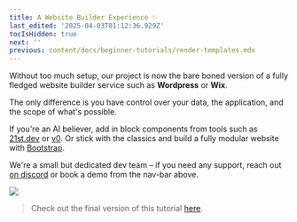 ```yaml
---
title: A Website Builder Experience ✨
last_edited: '2025-04-03T01:12:36.929Z'
tocIsHidden: true
next: ''
previous: content/docs/beginner-tutorials/render-templates.mdx
---
```


Without too much setup, our project is now the bare boned version of a fully fledged website builder service such as **Wordpress** or **Wix**.

The only difference is you have control over your data, the application, and the scope of what's possible.

If you're an AI believer, add in block components from tools such as [21st.dev](https://21st.dev?tab=components\&sort=recommended) or [v0](https://v0.dev/). Or stick with the classics and build a fully modular website with [Bootstrap](https://getbootstrap.com/).

We're a small but dedicated dev team – if you need any support, reach out [on discord](https://discord.com/invite/zumN63Ybpf) or book a demo from the nav-bar above.

![](/gif/smashingmagazine-tinacms.gif)

> Check out the final version of this tutorial [here](https://github.com/tinacms/tutorial-project).

